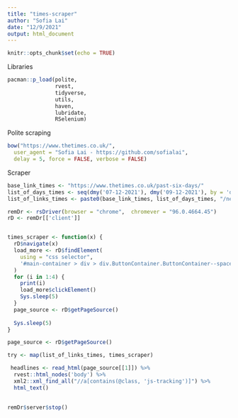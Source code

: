 ```yaml
---
title: "times-scraper"
author: "Sofia Lai"
date: "12/9/2021"
output: html_document
---
```


```r
knitr::opts_chunk$set(echo = TRUE)
```

Libraries
```r
pacman::p_load(polite, 
               rvest,
               tidyverse,
               utils,
               haven, 
               lubridate,
               RSelenium)
```

Polite scraping 
```r
bow("https://www.thetimes.co.uk/",
  user_agent = "Sofia Lai - https://github.com/sofialai",
  delay = 5, force = FALSE, verbose = FALSE)
```

Scraper 
```r
base_link_times <- "https://www.thetimes.co.uk/past-six-days/"
list_of_days_times <- seq(dmy('07-12-2021'), dmy('09-12-2021'), by = 'days')
list_of_links_times <- paste0(base_link_times, list_of_days_times, "/news")

remDr <- rsDriver(browser = "chrome",  chromever = "96.0.4664.45")
rD <- remDr[['client']]


times_scraper <- function(x) {
  rD$navigate(x)
  load_more <- rD$findElement(
    using = "css selector",
    '#main-container > div > div.ButtonContainer.ButtonContainer--spaced.js-buttonContainer > button'
  )
  for (i in 1:4) {
    print(i)
    load_more$clickElement()
    Sys.sleep(5)
  }
  page_source <- rD$getPageSource() 
 
  Sys.sleep(5)
}

page_source <- rD$getPageSource()

try <- map(list_of_links_times, times_scraper)

 headlines <- read_html(page_source[[1]]) %>% 
  rvest::html_nodes('body') %>%
  xml2::xml_find_all("//a[contains(@class, 'js-tracking')]") %>%
  html_text() 
  

remDr$server$stop()
```

